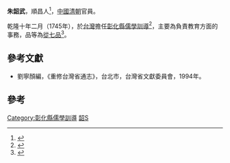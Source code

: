 '''朱韶武'''，順昌人<ref>{{Cite book|title=心系宝山|last=王益民著|first=|publisher=福州：海峡文艺出版社|year=2008.12|isbn=978-7-80719-353-1|location=|pages=54}}</ref>，[[中國|中國]][[清朝|清朝]]官員。

乾隆十年二月（1745年），於[[台灣|台灣]]擔任[[彰化縣|彰化縣]][[儒學|儒學]][[訓導|訓導]]<ref>{{Cite book|title=台湾方志集成 清代篇 第1辑 16 彰化县志 彰化节孝册 合订本|last=高贤治主编|first=|publisher=宗青图书出版有限公司|year=|isbn=|location=|pages=88}}</ref>，主要為負責教育方面的事務，品等為[[從七品|從七品]]<ref>{{Cite book|title=台湾方志集成 清代篇 第1辑 5 重修台湾府志 上|last=高贤治主编|first=|publisher=宗青图书出版有限公司|year=民国84.08|isbn=|location=|pages=133}}</ref>。

==參考文獻==
*劉寧顏編，《重修台灣省通志》，台北市，台灣省文獻委員會，1994年。

==參考==
{{reflist}}
{{start box}}
{{s-before|[[胡檀生|胡檀生]]}}
{{s-title|[[彰化縣|彰化縣]][[儒學|儒學]][[訓導|訓導]]|1745年上任}}
{{s-after|[[陳大典|陳大典]]}}
{{end box}}


[[Category:彰化縣儒學訓導|Category:彰化縣儒學訓導]]
[[Category:朱姓|韶S]]
{{bio-stub}}
